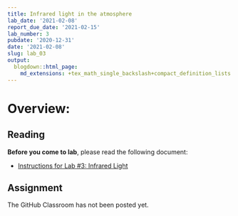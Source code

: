 ```yaml
---
title: Infrared light in the atmosphere
lab_date: '2021-02-08'
report_due_date: '2021-02-15'
lab_number: 3
pubdate: '2020-12-31'
date: '2021-02-08'
slug: lab_03
output:
  blogdown::html_page:
    md_extensions: +tex_math_single_backslash+compact_definition_lists
---
```


# Overview:

## Reading

**Before you come to lab**, please read the following document:

* [Instructions for Lab #3: Infrared Light](/lab_docs/lab_03_instructions){target="_blank"}

## Assignment

The GitHub Classroom has not been posted yet.
